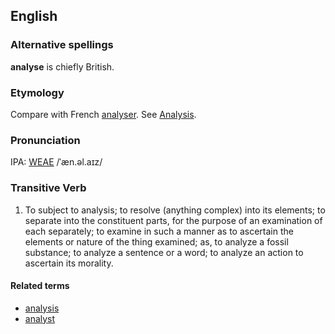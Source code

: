 ==English==
===Alternative spellings===
'''analyse''' is chiefly British.

===Etymology===
Compare with French [[analyser]].  See [[Analysis]].

===Pronunciation===
IPA: [[WEAE]] /ˈæn.əl.aɪz/

===Transitive Verb===
# To subject to analysis; to resolve (anything complex) into  its elements; to separate into the constituent parts, for the  purpose of an examination of each separately; to examine in such a manner as to ascertain the elements or nature of the  thing examined; as, to analyze a fossil substance; to analyze  a sentence or a word; to analyze an action to ascertain its  morality.
<!-- material copied from Webster's Revised Unabridged Dictionary (1913) -->

====Related terms====
*[[analysis]]
*[[analyst]]